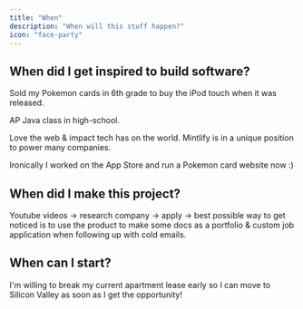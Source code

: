```yaml
---
title: "When"
description: "When will this stuff happen?"
icon: "face-party"
---
```


## When did I get inspired to build software?

Sold my Pokemon cards in 6th grade to buy the iPod touch when it was released.

AP Java class in high-school.

Love the web & impact tech has on the world. Mintlify is in a unique position to power many companies.

Ironically I worked on the App Store and run a Pokemon card website now :)

## When did I make this project?

Youtube videos -> research company -> apply -> best possible way to get noticed is to use the product to make some docs as a portfolio & custom job application when following up with cold emails.

## When can I start?

I'm willing to break my current apartment lease early so I can move to Silicon Valley as soon as I get the opportunity!
